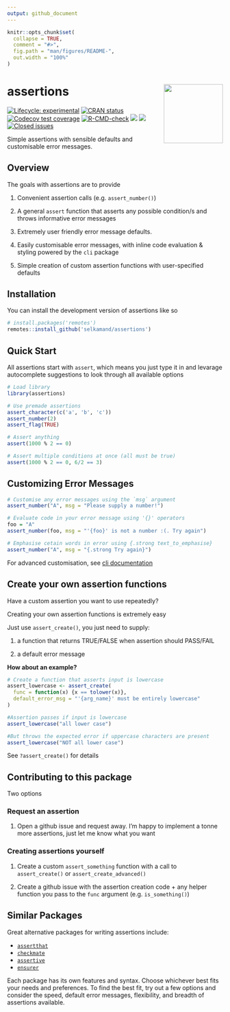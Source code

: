 ```yaml
---
output: github_document
---
```


<!-- README.md is generated from README.Rmd. Please edit that file -->

```r
knitr::opts_chunk$set(
  collapse = TRUE,
  comment = "#>",
  fig.path = "man/figures/README-",
  out.width = "100%"
)
```

# assertions <a href="https://selkamand.github.io/assertions/"><img src="man/figures/logo.png" align="right" height="138"/></a>

<!-- badges: start -->

[![Lifecycle: experimental](https://img.shields.io/badge/lifecycle-experimental-orange.svg)](https://lifecycle.r-lib.org/articles/stages.html#experimental) [![CRAN status](https://www.r-pkg.org/badges/version/assertions)](https://CRAN.R-project.org/package=assertions) [![Codecov test coverage](https://codecov.io/gh/selkamand/assertions/branch/main/graph/badge.svg)](https://app.codecov.io/gh/selkamand/assertions?branch=main) [![R-CMD-check](https://github.com/selkamand/assertions/actions/workflows/R-CMD-check.yaml/badge.svg)](https://github.com/selkamand/assertions/actions/workflows/R-CMD-check.yaml)
[![](https://img.shields.io/github/languages/code-size/selkamand/assertions.svg)](https://github.com/selkamand/assertions)
[![](https://img.shields.io/github/last-commit/selkamand/assertions.svg)](https://github.com/selkamand/assertions/commits/main)
[![Closed issues](https://img.shields.io/github/issues-closed/selkamand/assertions.svg)](https://github.com/selkamand/assertions/issues?q=is%3Aissue+is%3Aclosed)

<!-- badges: end -->

Simple assertions with sensible defaults and customisable error messages.

## Overview

The goals with assertions are to provide

1.  Convenient assertion calls (e.g. `assert_number()`)

2.  A general `assert` function that asserts any possible condition/s and throws informative error messages

3.  Extremely user friendly error message defaults.

4.  Easily customisable error messages, with inline code evaluation & styling powered by the `cli` package

5.  Simple creation of custom assertion functions with user-specified defaults

## Installation

You can install the development version of assertions like so

``` r
# install.packages('remotes')
remotes::install_github('selkamand/assertions')
```

## Quick Start

All assertions start with `assert`, which means you just type it in and levarage autocomplete suggestions to look through all available options

```r
# Load library
library(assertions)

# Use premade assertions
assert_character(c('a', 'b', 'c'))
assert_number(2)
assert_flag(TRUE)

# Assert anything 
assert(1000 % 2 == 0)

# Assert multiple conditions at once (all must be true)
assert(1000 % 2 == 0, 6/2 == 3)
```

## Customizing Error Messages

```r
# Customise any error messages using the `msg` argument
assert_number("A", msg = "Please supply a number!")

# Evaluate code in your error message using '{}' operators
foo = "A"
assert_number(foo, msg = "'{foo}' is not a number :(. Try again")

# Emphasise cetain words in error using {.strong text_to_emphasise}
assert_number("A", msg = "{.strong Try again}")
```

For advanced customisation, see [cli documentation](https://cli.r-lib.org/reference/inline-markup.html?q=.strong#classes)

## Create your own assertion functions

Have a custom assertion you want to use repeatedly?

Creating your own assertion functions is extremely easy

Just use `assert_create()`, you just need to supply:

1.  a function that returns TRUE/FALSE when assertion should PASS/FAIL

2.  a default error message

**How about an example?**

```r
# Create a function that asserts input is lowercase 
assert_lowercase <- assert_create(
  func = function(x) {x == tolower(x)}, 
  default_error_msg = "'{arg_name}' must be entirely lowercase" 
)

#Assertion passes if input is lowercase
assert_lowercase("all lower case")

#But throws the expected error if uppercase characters are present
assert_lowercase("NOT all lower case") 
```

See `?assert_create()` for details

## Contributing to this package

Two options

### Request an assertion

1.  Open a github issue and request away. I'm happy to implement a tonne more assertions, just let me know what you want

### Creating assertions yourself

1.  Create a custom `assert_something` function with a call to `assert_create()` or `assert_create_advanced()`

2.  Create a github issue with the assertion creation code + any helper function you pass to the `func` argument (e.g. `is_something()`)

## Similar Packages

Great alternative packages for writing assertions include:

-   [`assertthat`](https://github.com/ropensci/assertthat)
-   [`checkmate`](https://github.com/HenrikBengtsson/checkmate)
-   [`assertive`](https://github.com/assertive/assertive)
-   [`ensurer`](https://github.com/HenrikBengtsson/ensurer)

Each package has its own features and syntax. Choose whichever best fits your needs and preferences. To find the best fit, try out a few options and consider the speed, default error messages, flexibility, and breadth of assertions available.
